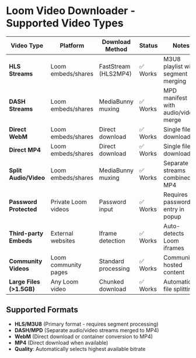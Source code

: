 # Loom Video Downloader - Supported Video Types

| Video Type               | Platform             | Download Method     | Status   | Notes                               |
| ------------------------ | -------------------- | ------------------- | -------- | ----------------------------------- |
| **HLS Streams**          | Loom embeds/shares   | FastStream (HLS2MP4) | ✅ Works | M3U8 playlist with segment merging  |
| **DASH Streams**         | Loom embeds/shares   | MediaBunny muxing    | ✅ Works | MPD manifest with audio/video merge |
| **Direct WebM**          | Loom embeds/shares   | Direct download     | ✅ Works | Single file downloads               |
| **Direct MP4**           | Loom embeds/shares   | Direct download     | ✅ Works | Single file downloads               |
| **Split Audio/Video**    | Loom embeds/shares   | MediaBunny muxing   | ✅ Works | Separate streams combined to MP4    |
| **Password Protected**   | Private Loom videos  | Password input      | ✅ Works | Requires password entry in popup    |
| **Third-party Embeds**   | External websites    | Iframe detection    | ✅ Works | Auto-detects Loom iframes           |
| **Community Videos**     | Loom community pages | Standard processing | ✅ Works | Community-hosted content            |
| **Large Files (>1.5GB)** | Any Loom video       | Chunked download    | ✅ Works | Automatic file splitting            |

## Supported Formats

- **HLS/M3U8** (Primary format - requires segment processing)
- **DASH/MPD** (Separate audio/video streams merged to MP4)
- **WebM** (Direct download or container conversion to MP4)
- **MP4** (Direct download when available)
- **Quality**: Automatically selects highest available bitrate
